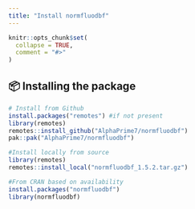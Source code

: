 ```yaml
---
title: "Install normfluodbf"
---
```


```r
knitr::opts_chunk$set(
  collapse = TRUE,
  comment = "#>"
)
```

## 📦 Installing the package

```r
# Install from Github
install.packages("remotes") #if not present
library(remotes)
remotes::install_github("AlphaPrime7/normfluodbf")
pak::pak("AlphaPrime7/normfluodbf")

#Install locally from source
library(remotes)
remotes::install_local("normfluodbf_1.5.2.tar.gz")

#From CRAN based on availability
install.packages("normfluodbf")
library(normfluodbf)
```
